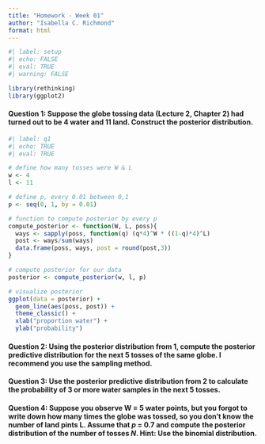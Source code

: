 ```yaml
---
title: "Homework - Week 01"
author: "Isabella C. Richmond"
format: html
---
```


```r
#| label: setup
#| echo: FALSE
#| eval: TRUE
#| warning: FALSE

library(rethinking)
library(ggplot2)
```

#### Question 1: Suppose the globe tossing data (Lecture 2, Chapter 2) had turned out to be 4 water and 11 land. Construct the posterior distribution.

```r
#| label: q1
#| echo: TRUE
#| eval: TRUE

# define how many tosses were W & L
w <- 4
l <- 11

# define p, every 0.01 between 0,1 
p <- seq(0, 1, by = 0.01)

# function to compute posterior by every p
compute_posterior <- function(W, L, poss){
  ways <- sapply(poss, function(q) (q*4)^W * ((1-q)*4)^L)
  post <- ways/sum(ways)
  data.frame(poss, ways, post = round(post,3))
}

# compute posterior for our data
posterior <- compute_posterior(w, l, p)

# visualize posterior 
ggplot(data = posterior) + 
  geom_line(aes(poss, post)) + 
  theme_classic() + 
  xlab("proportion water") + 
  ylab("probability")


```


#### Question 2: Using the posterior distribution from 1, compute the posterior predictive distribution for the next 5 tosses of the same globe. I recommend you use the sampling method. 

#### Question 3: Use the posterior predictive distribution from 2 to calculate the probability of 3 or more water samples in the next 5 tosses.

#### Question 4: Suppose you observe W = 5 water points, but you forgot to write down how many times the globe was tossed, so you don't know the number of land pints L. Assume that *p* = 0.7 and compute the posterior distribution of the number of tosses *N*. Hint: Use the binomial distribution.